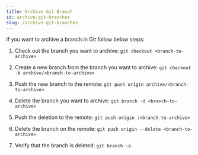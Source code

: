 ```yaml
---
title: Archive Git Branch
id: archive-git-branches
slug: /archive-git-branches
---
```


If you want to archive a branch in Git follow below steps:

1. Check out the branch you want to archive: `git checkout <branch-to-archive>`
2. Create a new branch from the branch you want to archive:
   `git checkout -b archive/<branch-to-archive>`
3. Push the new branch to the remote: `git push origin archive/<branch-to-archive>`

4. Delete the branch you want to archive: `git branch -d <branch-to-archive>`
5. Push the deletion to the remote: `git push origin :<branch-to-archive>`

6. Delete the branch on the remote: `git push origin --delete <branch-to-archive>`

7. Verify that the branch is deleted: `git branch -a`
